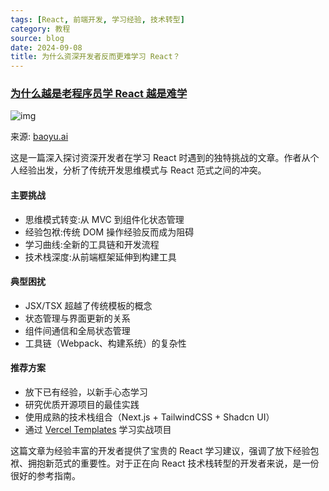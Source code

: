```yaml
---
tags: [React, 前端开发, 学习经验, 技术转型]
category: 教程
source: blog
date: 2024-09-08
title: 为什么资深开发者反而更难学习 React？
---
```


### [为什么越是老程序员学 React 越是难学](https://baoyu.ai/blog/why-senior-developers-find-react-harder-to-learn)

![img](https://img.mengpeng.tech/i/2024/12/11/67591c9ef2fbe.webp)

来源: [baoyu.ai](https://baoyu.ai/blog/why-senior-developers-find-react-harder-to-learn)

这是一篇深入探讨资深开发者在学习 React 时遇到的独特挑战的文章。作者从个人经验出发，分析了传统开发思维模式与 React 范式之间的冲突。

#### 主要挑战
- 思维模式转变:从 MVC 到组件化状态管理
- 经验包袱:传统 DOM 操作经验反而成为阻碍
- 学习曲线:全新的工具链和开发流程
- 技术栈深度:从前端框架延伸到构建工具

#### 典型困扰
- JSX/TSX 超越了传统模板的概念
- 状态管理与界面更新的关系
- 组件间通信和全局状态管理
- 工具链（Webpack、构建系统）的复杂性

#### 推荐方案
- 放下已有经验，以新手心态学习
- 研究优质开源项目的最佳实践
- 使用成熟的技术栈组合（Next.js + TailwindCSS + Shadcn UI）
- 通过 [Vercel Templates](https://vercel.com/templates) 学习实战项目

这篇文章为经验丰富的开发者提供了宝贵的 React 学习建议，强调了放下经验包袱、拥抱新范式的重要性。对于正在向 React 技术栈转型的开发者来说，是一份很好的参考指南。 